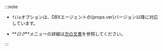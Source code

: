 :::note

- <span><code>file</code>オプションは、DBXエージェントの{props.ver}バージョン以降に対応しています。</span>

- **_ログ_**メニューの詳細は[次の文書](log-main)を参照してください。

:::
